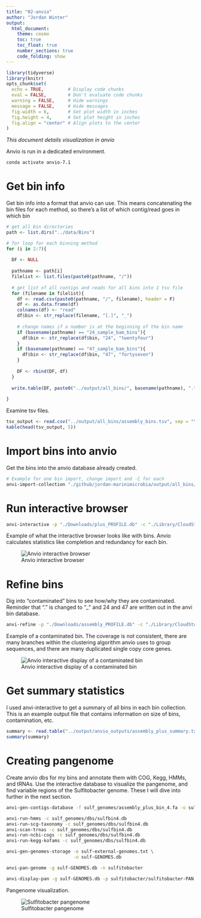 ```yaml
---
title: "02-anvio"
author: "Jordan Winter"
output: 
  html_document:
    theme: cosmo
    toc: true
    toc_float: true
    number_sections: true
    code_folding: show
---
```


```r
library(tidyverse)
library(knitr)
opts_chunk$set(
  echo = TRUE,         # Display code chunks
  eval = FALSE,        # Don't evaluate code chunks
  warning = FALSE,     # Hide warnings
  message = FALSE,     # Hide messages
  fig.width = 6,       # Set plot width in inches
  fig.height = 4,      # Set plot height in inches
  fig.align = "center" # Align plots to the center
)
```

*This document details visualization in anvio*

Anvio is run in a dedicated environment.

```bash
conda activate anvio-7.1
```

# Get bin info {-}

Get bin info into a format that anvio can use. This means concatenating the bin files for each method, so there's a list of which contig/read goes in which bin

```r
# get all bin directories
path <- list.dirs("../data/Bins")

# for loop for each binning method
for (i in 2:7){
  
  DF <- NULL
  
  pathname <- path[i]
  filelist <- list.files(paste0(pathname, "/"))
  
  # get list of all contigs and reads for all bins into 1 tsv file
  for (filename in filelist){
    df <- read.csv(paste0(pathname, "/", filename), header = F)
    df <- as.data.frame(df)
    colnames(df) <- "read"
    df$bin <- str_replace(filename, "[.]", "_")
    
    # change names if a number is at the beginning of the bin name
    if (basename(pathname) == "24_sample_bam_bins"){
      df$bin <- str_replace(df$bin, "24", "twentyfour")
    }
    if (basename(pathname) == "47_sample_bam_bins"){
      df$bin <- str_replace(df$bin, "47", "fortyseven")
    }
    
    DF <- rbind(DF, df) 
  }
  
  write.table(DF, paste0("../output/all_bins/", basename(pathname), ".tsv"), row.names = F, col.names = F, quote = F, sep = "\t")
  
}
```

Examine tsv files.

```r
tsv_output <- read.csv("../output/all_bins/assembly_bins.tsv", sep = "\t")
kable(head(tsv_output, 5))
```

# Import bins into anvio {-}

Get the bins into the anvio database already created.

```bash
# Example for one bin import, change import and -C for each
anvi-import-collection "./github/jordan-marinimicrobia/output/all_bins/short_reads_bam_bins.tsv" -p "./Downloads/plus_PROFILE.db" -c "./Library/CloudStorage/GoogleDrive-jwinter2@uw.edu/Shared drives/Rocap Lab/Project_ODZ_Marinimicrobia_Jordan/Anvio/assembly_plus/1058_P1_2018_585_0.2um_assembly_plus.db" --contigs-mode -C shortreads
```

# Run interactive browser {-}

```bash
anvi-interactive -p "./Downloads/plus_PROFILE.db" -c "./Library/CloudStorage/GoogleDrive-jwinter2@uw.edu/Shared drives/Rocap Lab/Project_ODZ_Marinimicrobia_Jordan/Anvio/assembly_plus/1058_P1_2018_585_0.2um_assembly_plus.db"
```

Example of what the interactive browser looks like with bins. Anvio calculates statistics like completion and redundancy for each bin.

![Anvio interactive browser](../output/anvi-interactive.png)

# Refine bins {-}

Dig into "contaminated" bins to see how/why they are contaminated. Reminder that "." is changed to "_" and 24 and 47 are written out in the anvi bin database.

```bash
anvi-refine -p "./Downloads/assembly_PROFILE.db" -c "./Library/CloudStorage/GoogleDrive-jwinter2@uw.edu/Shared drives/Rocap Lab/Project_ODZ_Marinimicrobia_Jordan/Anvio/assembly_only/1058_P1_2018_585_0.2um_assembly.db" -C shortreads -b short_reads_bam_bin_163
```

Example of a contaminated bin. The coverage is not consistent, there are many branches within the clustering algorithm anvio uses to group sequences, and there are many duplicated single copy core genes.

![Anvio interactive display of a contaminated bin](../output/contaminated-bin.png)

# Get summary statistics {-}

I used anvi-interactive to get a summary of all bins in each bin collection. This is an example output file that contains information on size of bins, contamination, etc.

```r
summary <- read.table("../output/anvio_outputs/assembly_plus_summary.txt", sep = "\t", header = T)
summary(summary)
```

# Creating pangenome {-}

Create anvio dbs for my bins and annotate them with COG, Kegg, HMMs, and tRNAs. Use the interactive database to visualize the pangenome, and find variable regions of the Sulfitobacter genome. These I will dive into further in the next section.

```bash
anvi-gen-contigs-database -f sulf_genomes/assembly_plus_bin_4.fa -o sulfbin4.db

anvi-run-hmms -c sulf_genomes/dbs/sulfbin4.db
anvi-run-scg-taxonomy -c sulf_genomes/dbs/sulfbin4.db
anvi-scan-trnas -c sulf_genomes/dbs/sulfbin4.db
anvi-run-ncbi-cogs -c sulf_genomes/dbs/sulfbin4.db
anvi-run-kegg-kofams -c sulf_genomes/dbs/sulfbin4.db

anvi-gen-genomes-storage -e sulf-external-genomes.txt \
                         -o sulf-GENOMES.db

anvi-pan-genome -g sulf-GENOMES.db -n sulfitobacter

anvi-display-pan -g sulf-GENOMES.db -p sulfitobacter/sulfitobacter-PAN.db
```

Pangenome visualization.

![Sulfitobacter pangenome](../output/sulf_pan.png)

